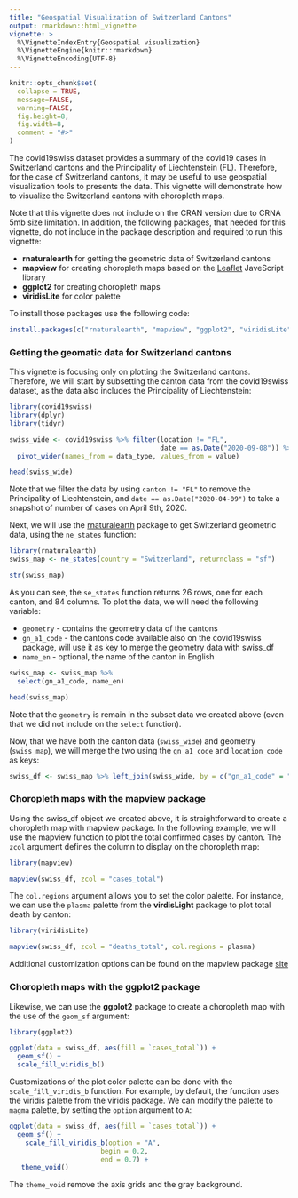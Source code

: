 ```yaml
---
title: "Geospatial Visualization of Switzerland Cantons"
output: rmarkdown::html_vignette
vignette: >
  %\VignetteIndexEntry{Geospatial visualization}
  %\VignetteEngine{knitr::rmarkdown}
  %\VignetteEncoding{UTF-8}
---
```


```r
knitr::opts_chunk$set(
  collapse = TRUE,
  message=FALSE, 
  warning=FALSE,
  fig.height=8, 
  fig.width=8,
  comment = "#>"
)
```

The covid19swiss dataset provides a summary of the covid19 cases in Switzerland cantons and the Principality of Liechtenstein (FL). Therefore, for the case of Switzerland cantons, it may be useful to use geospatial visualization tools to presents the data. This vignette will demonstrate how to visualize the Switzerland cantons with choropleth maps.

Note that this vignette does not include on the CRAN version due to CRNA 5mb size limitation. In addition, the following packages, that needed for this vignette, do not include in the package description and required to run this vignette:

* **rnaturalearth** for getting the geometric data of Switzerland cantons
* **mapview** for creating choropleth maps based on the [Leaflet](https://leafletjs.com/) JaveScript library
* **ggplot2**  for creating choropleth maps 
* **viridisLite** for color palette

To install those packages use the following code:

``` r
install.packages(c("rnaturalearth", "mapview", "ggplot2", "viridisLite"))
```
### Getting the geomatic data for Switzerland cantons

This vignette is focusing only on plotting the Switzerland cantons. Therefore, we will start by subsetting the canton data from the covid19swiss dataset, as the data also includes the Principality of Liechtenstein:


```r
library(covid19swiss)
library(dplyr)
library(tidyr)

swiss_wide <- covid19swiss %>% filter(location != "FL", 
                                      date == as.Date("2020-09-08")) %>%
  pivot_wider(names_from = data_type, values_from = value) 

head(swiss_wide)
```

Note that we filter the data by using `canton != "FL"` to remove the Principality of Liechtenstein, and `date == as.Date("2020-04-09")` to take a snapshot of number of cases on April 9th, 2020.

Next, we will use the [rnaturalearth](https://docs.ropensci.org/rnaturalearth/) package to get Switzerland geometric data, using the `ne_states` function:

```r
library(rnaturalearth)
swiss_map <- ne_states(country = "Switzerland", returnclass = "sf")

str(swiss_map)
```

As you can see, the `se_states` function returns 26 rows, one for each canton, and 84 columns. To plot the data, we will need the following variable:

* `geometry` - contains the geometry data of the cantons
* `gn_a1_code` - the cantons code available also on the covid19swiss package, will use it as key to merge the geometry data with swiss_df
* `name_en` - optional, the name of the canton in English

```r
swiss_map <- swiss_map %>% 
  select(gn_a1_code, name_en) 

head(swiss_map)
```

Note that the `geometry` is remain in the subset data we created above (even that we did not include on the `select` function).

Now, that we have both the canton data (`swiss_wide`) and geometry (`swiss_map`), we will merge the two using the `gn_a1_code` and `location_code` as keys:

```r
swiss_df <- swiss_map %>% left_join(swiss_wide, by = c("gn_a1_code" = "location_code"))
```

### Choropleth maps with the mapview package

Using the swiss_df object we created above, it is straightforward to create a choropleth map with mapview package. In the following example, we will use the mapview function to plot the total confirmed cases by canton. The `zcol` argument defines the column to display on the choropleth map:

```r
library(mapview)

mapview(swiss_df, zcol = "cases_total")
```

The `col.regions` argument allows you to set the color palette. For instance, we can use the `plasma` palette from the **virdisLight** package to plot total death by canton:

```r
library(viridisLite)

mapview(swiss_df, zcol = "deaths_total", col.regions = plasma)
```

Additional customization options can be found on the mapview package [site](https://r-spatial.github.io/mapview/index.html)

### Choropleth maps with the ggplot2 package

Likewise, we can use the **ggplot2** package to create a choropleth map with the use of the `geom_sf` argument:

```r
library(ggplot2)

ggplot(data = swiss_df, aes(fill = `cases_total`)) + 
  geom_sf() + 
  scale_fill_viridis_b()
```

Customizations of the plot color palette can be done with the `scale_fill_viridis_b` function. For example, by default, the function uses the viridis palette from the viridis package. We can modify the palette to `magma` palette, by setting the `option` argument to `A`:


```r
ggplot(data = swiss_df, aes(fill = `cases_total`)) + 
  geom_sf() + 
    scale_fill_viridis_b(option = "A",
                       begin = 0.2,
                       end = 0.7) + 
   theme_void()
```

The `theme_void` remove the axis grids and the gray background.

